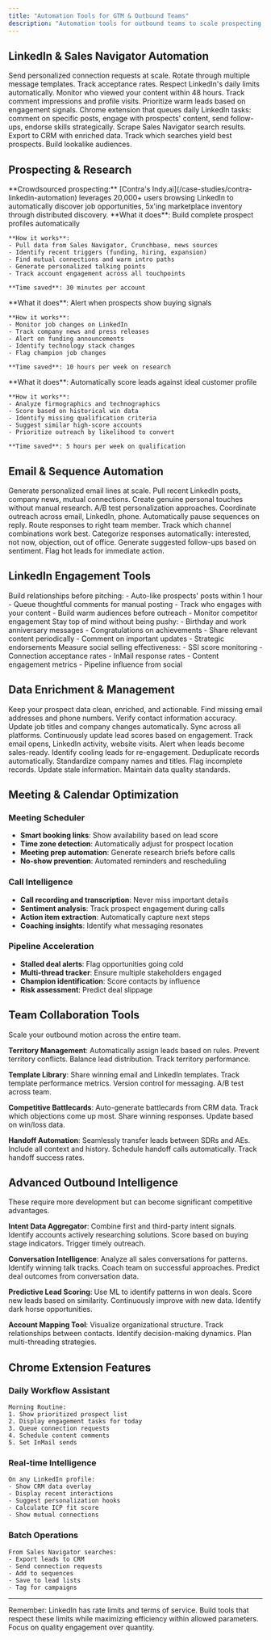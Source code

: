 ```yaml
---
title: "Automation Tools for GTM & Outbound Teams"
description: "Automation tools for outbound teams to scale prospecting and personalization"
---
```


## LinkedIn & Sales Navigator Automation

<CardGroup cols={2}>
  <Card title="Connection Request Automator" icon="user-plus">
    Send personalized connection requests at scale. Rotate through multiple message templates. Track acceptance rates. Respect LinkedIn's daily limits automatically.
  </Card>

  <Card title="48hr Engagement Tracker" icon="clock">
    Monitor who viewed your content within 48 hours. Track comment impressions and profile visits. Prioritize warm leads based on engagement signals.
  </Card>

  <Card title="Task Queue Extension" icon="list-check">
    Chrome extension that queues daily LinkedIn tasks: comment on specific posts, engage with prospects' content, send follow-ups, endorse skills strategically.
  </Card>

  <Card title="Lead List Builder" icon="database">
    Scrape Sales Navigator search results. Export to CRM with enriched data. Track which searches yield best prospects. Build lookalike audiences.
  </Card>
</CardGroup>

## Prospecting & Research

<Note>
**Crowdsourced prospecting:** [Contra's Indy.ai](/case-studies/contra-linkedin-automation) leverages 20,000+ users browsing LinkedIn to automatically discover job opportunities, 5x'ing marketplace inventory through distributed discovery.
</Note>

<AccordionGroup>
  <Accordion title="Account Intelligence Aggregator">
    **What it does**: Build complete prospect profiles automatically

    **How it works**:
    - Pull data from Sales Navigator, Crunchbase, news sources
    - Identify recent triggers (funding, hiring, expansion)
    - Find mutual connections and warm intro paths
    - Generate personalized talking points
    - Track account engagement across all touchpoints

    **Time saved**: 30 minutes per account
  </Accordion>

  <Accordion title="Trigger Event Monitor">
    **What it does**: Alert when prospects show buying signals

    **How it works**:
    - Monitor job changes on LinkedIn
    - Track company news and press releases
    - Alert on funding announcements
    - Identify technology stack changes
    - Flag champion job changes

    **Time saved**: 10 hours per week on research
  </Accordion>

  <Accordion title="ICP Score Calculator">
    **What it does**: Automatically score leads against ideal customer profile

    **How it works**:
    - Analyze firmographics and technographics
    - Score based on historical win data
    - Identify missing qualification criteria
    - Suggest similar high-score accounts
    - Prioritize outreach by likelihood to convert

    **Time saved**: 5 hours per week on qualification
  </Accordion>
</AccordionGroup>

## Email & Sequence Automation

<Tabs>
  <Tab title="Email Personalization Engine">
    Generate personalized email lines at scale. Pull recent LinkedIn posts, company news, mutual connections. Create genuine personal touches without manual research. A/B test personalization approaches.
  </Tab>

  <Tab title="Multi-Channel Sequencer">
    Coordinate outreach across email, LinkedIn, phone. Automatically pause sequences on reply. Route responses to right team member. Track which channel combinations work best.
  </Tab>

  <Tab title="Reply Sentiment Analyzer">
    Categorize responses automatically: interested, not now, objection, out of office. Generate suggested follow-ups based on sentiment. Flag hot leads for immediate action.
  </Tab>
</Tabs>

## LinkedIn Engagement Tools

<Steps>
  <Step title="Content Engagement Strategy">
    Build relationships before pitching:
    - Auto-like prospects' posts within 1 hour
    - Queue thoughtful comments for manual posting
    - Track who engages with your content
    - Build warm audiences before outreach
    - Monitor competitor engagement
  </Step>

  <Step title="Connection Nurture Sequences">
    Stay top of mind without being pushy:
    - Birthday and work anniversary messages
    - Congratulations on achievements
    - Share relevant content periodically
    - Comment on important updates
    - Strategic endorsements
  </Step>

  <Step title="Social Selling Tracker">
    Measure social selling effectiveness:
    - SSI score monitoring
    - Connection acceptance rates
    - InMail response rates
    - Content engagement metrics
    - Pipeline influence from social
  </Step>
</Steps>

## Data Enrichment & Management

<Info>
Keep your prospect data clean, enriched, and actionable.
</Info>

<Card title="Contact Enrichment Tool">
  Find missing email addresses and phone numbers. Verify contact information accuracy. Update job titles and company changes automatically. Sync across all platforms.
</Card>

<Card title="Lead Scoring Updater">
  Continuously update lead scores based on engagement. Track email opens, LinkedIn activity, website visits. Alert when leads become sales-ready. Identify cooling leads for re-engagement.
</Card>

<Card title="CRM Hygiene Automator">
  Deduplicate records automatically. Standardize company names and titles. Flag incomplete records. Update stale information. Maintain data quality standards.
</Card>

## Meeting & Calendar Optimization

### Meeting Scheduler
- **Smart booking links**: Show availability based on lead score
- **Time zone detection**: Automatically adjust for prospect location
- **Meeting prep automation**: Generate research briefs before calls
- **No-show prevention**: Automated reminders and rescheduling

### Call Intelligence
- **Call recording and transcription**: Never miss important details
- **Sentiment analysis**: Track prospect engagement during calls
- **Action item extraction**: Automatically capture next steps
- **Coaching insights**: Identify what messaging resonates

### Pipeline Acceleration
- **Stalled deal alerts**: Flag opportunities going cold
- **Multi-thread tracker**: Ensure multiple stakeholders engaged
- **Champion identification**: Score contacts by influence
- **Risk assessment**: Predict deal slippage

## Team Collaboration Tools

<Tip>
Scale your outbound motion across the entire team.
</Tip>

**Territory Management**: Automatically assign leads based on rules. Prevent territory conflicts. Balance lead distribution. Track territory performance.

**Template Library**: Share winning email and LinkedIn templates. Track template performance metrics. Version control for messaging. A/B test across team.

**Competitive Battlecards**: Auto-generate battlecards from CRM data. Track which objections come up most. Share winning responses. Update based on win/loss data.

**Handoff Automation**: Seamlessly transfer leads between SDRs and AEs. Include all context and history. Schedule handoff calls automatically. Track handoff success rates.

## Advanced Outbound Intelligence

<Note>
These require more development but can become significant competitive advantages.
</Note>

**Intent Data Aggregator**: Combine first and third-party intent signals. Identify accounts actively researching solutions. Score based on buying stage indicators. Trigger timely outreach.

**Conversation Intelligence**: Analyze all sales conversations for patterns. Identify winning talk tracks. Coach team on successful approaches. Predict deal outcomes from conversation data.

**Predictive Lead Scoring**: Use ML to identify patterns in won deals. Score new leads based on similarity. Continuously improve with new data. Identify dark horse opportunities.

**Account Mapping Tool**: Visualize organizational structure. Track relationships between contacts. Identify decision-making dynamics. Plan multi-threading strategies.

## Chrome Extension Features

### Daily Workflow Assistant
```
Morning Routine:
1. Show prioritized prospect list
2. Display engagement tasks for today
3. Queue connection requests
4. Schedule content comments
5. Set InMail sends
```

### Real-time Intelligence
```
On any LinkedIn profile:
- Show CRM data overlay
- Display recent interactions
- Suggest personalization hooks
- Calculate ICP fit score
- Show mutual connections
```

### Batch Operations
```
From Sales Navigator searches:
- Export leads to CRM
- Send connection requests
- Add to sequences
- Save to lead lists
- Tag for campaigns
```

---

Remember: LinkedIn has rate limits and terms of service. Build tools that respect these limits while maximizing efficiency within allowed parameters. Focus on quality engagement over quantity.